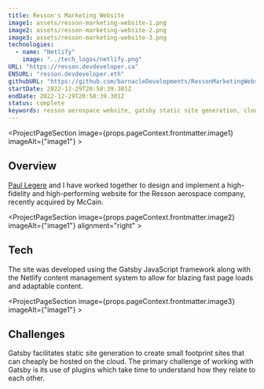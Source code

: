 ```yaml
---
title: Resson's Marketing Website
image1: assets/resson-marketing-website-1.png
image2: assets/resson-marketing-website-2.png
image3: assets/resson-marketing-website-3.png
technologies:
  - name: "Netlify"
    image: "../tech_logos/netlify.png"
URL: "https://resson.devdeveloper.ca"
ENSURL: "resson.devdeveloper.eth"
githubURL: "https://github.com/barnacleDevelopments/RessonMarketingWebsite"
startDate: 2022-12-29T20:58:39.301Z
endDate: 2022-12-29T20:58:39.301Z
status: complete
keywords: resson aerospace website, gatsby static site generation, cloud-hosted website with netlify, high-performance web design, responsive design for aerospace, content management with netlify cms, mccain acquisition website, seo optimization for gatsby sites, paul legere web development, javascript framework for static sites, fast-loading gatsby websites, gatsby plugin integration challenges, scalable websites on the cloud, static site for aerospace industry, Devin Davis
---
```


<ProjectPageSection image={props.pageContext.frontmatter.image1} imageAlt={"image1"} >

## Overview

[Paul Legere](https://www.linkedin.com/in/paul-legere) and I have worked together to design and implement a high-fidelity and high-performing website for the Resson aerospace company, recently acquired by McCain.
</ProjectPageSection>

<ProjectPageSection image={props.pageContext.frontmatter.image2} imageAlt={"image1"} alignment="right" >

## Tech

The site was developed using the Gatsby JavaScript framework along with the Netlify content management system to allow for blazing fast page loads and adaptable content.
<TechListing technologies={props.pageContext.frontmatter.technologies} />
</ProjectPageSection>

<ProjectPageSection image={props.pageContext.frontmatter.image3} imageAlt={"image1"} >

## Challenges

G﻿atsby facilitates static site generation to create small footprint sites that can cheaply be hosted on the cloud. The primary challenge of working with Gatsby is its use of plugins which take time to understand how they relate to each other.
</ProjectPageSection>

